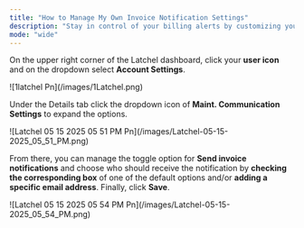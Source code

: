 ```yaml
---
title: "How to Manage My Own Invoice Notification Settings"
description: "Stay in control of your billing alerts by customizing your invoice notification settings. This guide will show you how to adjust your preferences so you receive updates the way that works best for you."
mode: "wide"
---
```


On the upper right corner of the Latchel dashboard, click your **user icon** and on the dropdown select **Account Settings**.

<Frame>
  ![1latchel Pn](/images/1Latchel.png)
</Frame>

Under the Details tab click the dropdown icon of **Maint. Communication Settings** to expand the options.

<Frame>
  ![Latchel 05 15 2025 05 51 PM Pn](/images/Latchel-05-15-2025_05_51_PM.png)
</Frame>

From there, you can manage the toggle option for **Send invoice notifications** and choose who should receive the notification by **checking the corresponding box** of one of the default options and/or **adding a specific email address**. Finally, click **Save**.

<Frame>
  ![Latchel 05 15 2025 05 54 PM Pn](/images/Latchel-05-15-2025_05_54_PM.png)
</Frame>